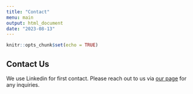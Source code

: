 ```yaml
---
title: "Contact"
menu: main
output: html_document
date: "2023-08-13"
---
```


```r
knitr::opts_chunk$set(echo = TRUE)
```


## Contact Us

We use Linkedin for first contact. Please reach out to us via [our page](https://www.linkedin.com/company/digital-analysis-company/) for any inquiries.